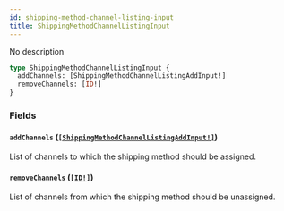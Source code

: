 ```yaml
---
id: shipping-method-channel-listing-input
title: ShippingMethodChannelListingInput
---
```


No description

```graphql
type ShippingMethodChannelListingInput {
  addChannels: [ShippingMethodChannelListingAddInput!]
  removeChannels: [ID!]
}
```

### Fields

#### `addChannels` ([`[ShippingMethodChannelListingAddInput!]`](/docs/developer/api-reference/inputs/shipping-method-channel-listing-add-input))

List of channels to which the shipping method should be assigned.

#### `removeChannels` ([`[ID!]`](/docs/developer/api-reference/scalars/id))

List of channels from which the shipping method should be unassigned.

